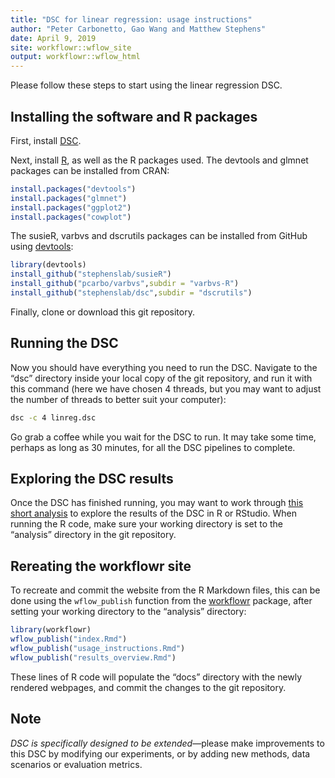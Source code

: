 ```yaml
---
title: "DSC for linear regression: usage instructions"
author: "Peter Carbonetto, Gao Wang and Matthew Stephens"
date: April 9, 2019
site: workflowr::wflow_site
output: workflowr::wflow_html
---
```


Please follow these steps to start using the linear regression DSC.

## Installing the software and R packages

First, install [DSC][dsc].

Next, install [R][R], as well as the R packages used. The devtools and
glmnet packages can be installed from CRAN:

```r
install.packages("devtools")
install.packages("glmnet")
install.packages("ggplot2")
install.packages("cowplot")
```

The susieR, varbvs and dscrutils packages can be installed from GitHub
using [devtools][devtools]:

```r
library(devtools)
install_github("stephenslab/susieR")
install_github("pcarbo/varbvs",subdir = "varbvs-R")
install_github("stephenslab/dsc",subdir = "dscrutils")
```

Finally, clone or download this git repository.

## Running the DSC

Now you should have everything you need to run the DSC. Navigate to
the "dsc" directory inside your local copy of the git repository, and
run it with this command (here we have chosen 4 threads, but you may
want to adjust the number of threads to better suit your computer):

```bash
dsc -c 4 linreg.dsc
```

Go grab a coffee while you wait for the DSC to run. It may take some
time, perhaps as long as 30 minutes, for all the DSC pipelines to
complete.

## Exploring the DSC results

Once the DSC has finished running, you may want to work through [this
short analysis](results_overview.html) to explore the results of the
DSC in R or RStudio. When running the R code, make sure your working
directory is set to the "analysis" directory in the git repository.

## Rereating the workflowr site

To recreate and commit the website from the R Markdown files, this can
be done using the `wflow_publish` function from the
[workflowr][workflowr] package, after setting your working directory
to the "analysis" directory:

```r
library(workflowr)
wflow_publish("index.Rmd")
wflow_publish("usage_instructions.Rmd")
wflow_publish("results_overview.Rmd")
```

These lines of R code will populate the "docs" directory with the
newly rendered webpages, and commit the changes to the git repository.

[dsc]:       https://github.com/stephenslab/dsc
[R]:         https://www.r-project.org
[devtools]:  https://github.com/r-lib/devtools
[workflowr]: https://github.com/jdblischak/workflowr

## Note

*DSC is specifically designed to be extended*—please make improvements
to this DSC by modifying our experiments, or by adding new methods,
data scenarios or evaluation metrics.
